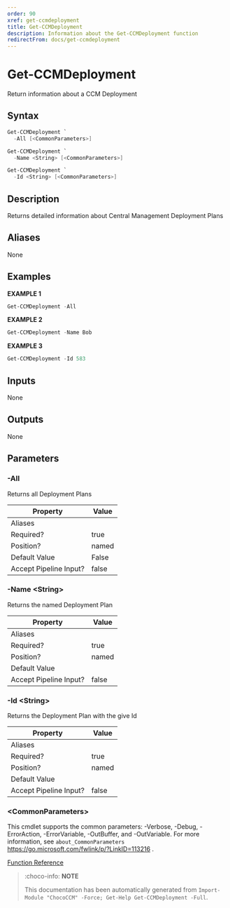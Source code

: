 ```yaml
---
order: 90
xref: get-ccmdeployment
title: Get-CCMDeployment
description: Information about the Get-CCMDeployment function
redirectFrom: docs/get-ccmdeployment
---
```


# Get-CCMDeployment

<!-- This documentation is automatically generated from /Get-CCMDeployment.ps1 using GenerateDocs.ps1. Contributions are welcome at the original location(s). -->

Return information about a CCM Deployment

## Syntax

~~~powershell
Get-CCMDeployment `
  -All [<CommonParameters>]
~~~


~~~powershell
Get-CCMDeployment `
  -Name <String> [<CommonParameters>]
~~~


~~~powershell
Get-CCMDeployment `
  -Id <String> [<CommonParameters>]
~~~

## Description

Returns detailed information about Central Management Deployment Plans


## Aliases

None

## Examples

 **EXAMPLE 1**

~~~powershell
Get-CCMDeployment -All

~~~

**EXAMPLE 2**

~~~powershell
Get-CCMDeployment -Name Bob

~~~

**EXAMPLE 3**

~~~powershell
Get-CCMDeployment -Id 583

~~~

## Inputs

None

## Outputs

None

## Parameters

###  -All
Returns all Deployment Plans

Property               | Value
---------------------- | -----
Aliases                |
Required?              | true
Position?              | named
Default Value          | False
Accept Pipeline Input? | false

###  -Name &lt;String&gt;
Returns the named Deployment Plan

Property               | Value
---------------------- | -----
Aliases                |
Required?              | true
Position?              | named
Default Value          |
Accept Pipeline Input? | false

###  -Id &lt;String&gt;
Returns the Deployment Plan with the give Id

Property               | Value
---------------------- | -----
Aliases                |
Required?              | true
Position?              | named
Default Value          |
Accept Pipeline Input? | false

### &lt;CommonParameters&gt;

This cmdlet supports the common parameters: -Verbose, -Debug, -ErrorAction, -ErrorVariable, -OutBuffer, and -OutVariable. For more information, see `about_CommonParameters` https://go.microsoft.com/fwlink/p/?LinkID=113216 .



[Function Reference](xref:chococcm-functions)

> :choco-info: **NOTE**
> 
> This documentation has been automatically generated from `Import-Module "ChocoCCM" -Force; Get-Help Get-CCMDeployment -Full`.

